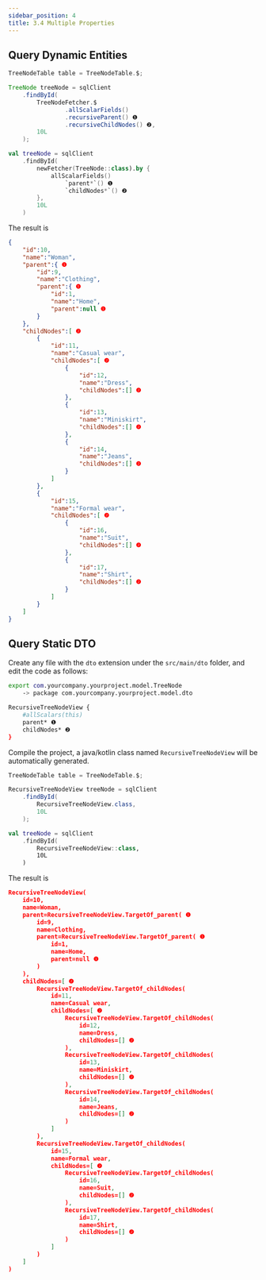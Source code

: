 ```yaml
---
sidebar_position: 4
title: 3.4 Multiple Properties
---
```



## Query Dynamic Entities

<Tabs groupId="language">
<TabItem value="java" label="Java">

```java
TreeNodeTable table = TreeNodeTable.$;

TreeNode treeNode = sqlClient
    .findById(
        TreeNodeFetcher.$
                .allScalarFields()
                .recursiveParent() ❶ 
                .recursiveChildNodes() ❷,
        10L
    );
```

</TabItem>
<TabItem value="kotlin" label="Kotlin">

```kotlin
val treeNode = sqlClient
    .findById(
        newFetcher(TreeNode::class).by {
            allScalarFields()
                `parent*`() ❶
                `childNodes*`() ❷
        },
        10L
    )
```

</TabItem>
</Tabs>

The result is

```json
{
    "id":10,
    "name":"Woman",
    "parent":{ ❶
        "id":9,
        "name":"Clothing",
        "parent":{ ❶
            "id":1,
            "name":"Home",
            "parent":null ❶
        }
    },
    "childNodes":[ ❷
        {
            "id":11,
            "name":"Casual wear",
            "childNodes":[ ❷
                {
                    "id":12,
                    "name":"Dress",
                    "childNodes":[] ❷
                },
                {
                    "id":13,
                    "name":"Miniskirt",
                    "childNodes":[] ❷
                },
                {
                    "id":14,
                    "name":"Jeans",
                    "childNodes":[] ❷
                }
            ]
        },
        {
            "id":15,
            "name":"Formal wear",
            "childNodes":[ ❷
                {
                    "id":16,
                    "name":"Suit",
                    "childNodes":[] ❷
                },
                {
                    "id":17,
                    "name":"Shirt",
                    "childNodes":[] ❷
                }
            ]
        }
    ]
}
```

## Query Static DTO

Create any file with the `dto` extension under the `src/main/dto` folder, and edit the code as follows:

```sh
export com.yourcompany.yourproject.model.TreeNode
    -> package com.yourcompany.yourproject.model.dto

RecursiveTreeNodeView {
    #allScalars(this)
    parent* ❶
    childNodes* ❷
}
```

Compile the project, a java/kotlin class named `RecursiveTreeNodeView` will be automatically generated.

<Tabs groupId="language">
<TabItem value="java" label="Java">

```java
TreeNodeTable table = TreeNodeTable.$;

RecursiveTreeNodeView treeNode = sqlClient
    .findById(
        RecursiveTreeNodeView.class,
        10L
    );
```

</TabItem>
<TabItem value="kotlin" label="Kotlin">

```kotlin
val treeNode = sqlClient
    .findById(
        RecursiveTreeNodeView::class,
        10L
    )
```

</TabItem>
</Tabs>

The result is

```json
RecursiveTreeNodeView(
    id=10, 
    name=Woman, 
    parent=RecursiveTreeNodeView.TargetOf_parent( ❶
        id=9, 
        name=Clothing, 
        parent=RecursiveTreeNodeView.TargetOf_parent( ❶
            id=1, 
            name=Home, 
            parent=null ❶
        )
    ), 
    childNodes=[ ❷
        RecursiveTreeNodeView.TargetOf_childNodes(
            id=11, 
            name=Casual wear, 
            childNodes=[ ❷
                RecursiveTreeNodeView.TargetOf_childNodes(
                    id=12, 
                    name=Dress, 
                    childNodes=[] ❷
                ), 
                RecursiveTreeNodeView.TargetOf_childNodes(
                    id=13, 
                    name=Miniskirt, 
                    childNodes=[] ❷
                ), 
                RecursiveTreeNodeView.TargetOf_childNodes(
                    id=14, 
                    name=Jeans, 
                    childNodes=[] ❷
                )
            ]
        ), 
        RecursiveTreeNodeView.TargetOf_childNodes(
            id=15, 
            name=Formal wear, 
            childNodes=[ ❷
                RecursiveTreeNodeView.TargetOf_childNodes(
                    id=16, 
                    name=Suit, 
                    childNodes=[] ❷
                ), 
                RecursiveTreeNodeView.TargetOf_childNodes(
                    id=17, 
                    name=Shirt, 
                    childNodes=[] ❷
                )
            ]
        )
    ]
)
```